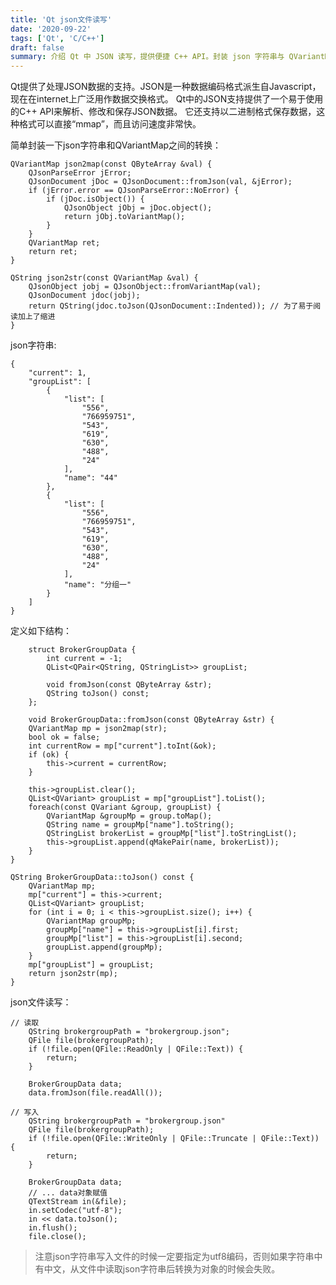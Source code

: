 ```yaml
---
title: 'Qt json文件读写'
date: '2020-09-22'
tags: ['Qt', 'C/C++']
draft: false
summary: 介绍 Qt 中 JSON 读写，提供便捷 C++ API。封装 json 字符串与 QVariantMap 转换函数。展示读取和写入 json 文件的代码，注意写入时需指定 utf8 编码，避免中文转换失败。 
---
```


Qt提供了处理JSON数据的支持。JSON是一种数据编码格式派生自Javascript，现在在internet上广泛用作数据交换格式。
Qt中的JSON支持提供了一个易于使用的C++ API来解析、修改和保存JSON数据。
它还支持以二进制格式保存数据，这种格式可以直接“mmap”，而且访问速度非常快。

简单封装一下json字符串和QVariantMap之间的转换：
```
QVariantMap json2map(const QByteArray &val) {
    QJsonParseError jError;
    QJsonDocument jDoc = QJsonDocument::fromJson(val, &jError);
    if (jError.error == QJsonParseError::NoError) {
        if (jDoc.isObject()) {
            QJsonObject jObj = jDoc.object();
            return jObj.toVariantMap();
        }
    }
    QVariantMap ret;
    return ret;
}

QString json2str(const QVariantMap &val) {
    QJsonObject jobj = QJsonObject::fromVariantMap(val);
    QJsonDocument jdoc(jobj);
    return QString(jdoc.toJson(QJsonDocument::Indented)); // 为了易于阅读加上了缩进
}
```

json字符串:
```
{
    "current": 1,
    "groupList": [
        {
            "list": [
                "556",
                "766959751",
                "543",
                "619",
                "630",
                "488",
                "24"
            ],
            "name": "44"
        },
        {
            "list": [
                "556",
                "766959751",
                "543",
                "619",
                "630",
                "488",
                "24"
            ],
            "name": "分组一"
        }
    ]
}

```
定义如下结构：
```
	struct BrokerGroupData {
		int current = -1;
		QList<QPair<QString, QStringList>> groupList;

		void fromJson(const QByteArray &str);
		QString toJson() const;
	};
	
	void BrokerGroupData::fromJson(const QByteArray &str) {
	QVariantMap mp = json2map(str);
	bool ok = false;
	int currentRow = mp["current"].toInt(&ok);
	if (ok) {
		this->current = currentRow;
	}

	this->groupList.clear();
	QList<QVariant> groupList = mp["groupList"].toList();
	foreach(const QVariant &group, groupList) {
		QVariantMap &groupMp = group.toMap();
		QString name = groupMp["name"].toString();
		QStringList brokerList = groupMp["list"].toStringList();
		this->groupList.append(qMakePair(name, brokerList));
	}
}

QString BrokerGroupData::toJson() const {
	QVariantMap mp;
	mp["current"] = this->current;
	QList<QVariant> groupList;
	for (int i = 0; i < this->groupList.size(); i++) {
		QVariantMap groupMp;
		groupMp["name"] = this->groupList[i].first;
		groupMp["list"] = this->groupList[i].second;
		groupList.append(groupMp);
	}
	mp["groupList"] = groupList;
	return json2str(mp);
}
```

json文件读写：
```
// 读取
	QString brokergroupPath = "brokergroup.json";
	QFile file(brokergroupPath);
	if (!file.open(QFile::ReadOnly | QFile::Text)) {
		return;
	}
	
	BrokerGroupData data;
	data.fromJson(file.readAll());
	
// 写入
	QString brokergroupPath = "brokergroup.json"
	QFile file(brokergroupPath);
	if (!file.open(QFile::WriteOnly | QFile::Truncate | QFile::Text)) {
		return;
	}

	BrokerGroupData data;
	// ... data对象赋值
	QTextStream in(&file);
	in.setCodec("utf-8");
	in << data.toJson();
	in.flush();
	file.close();
```

> 注意json字符串写入文件的时候一定要指定为utf8编码，否则如果字符串中有中文，从文件中读取json字符串后转换为对象的时候会失败。